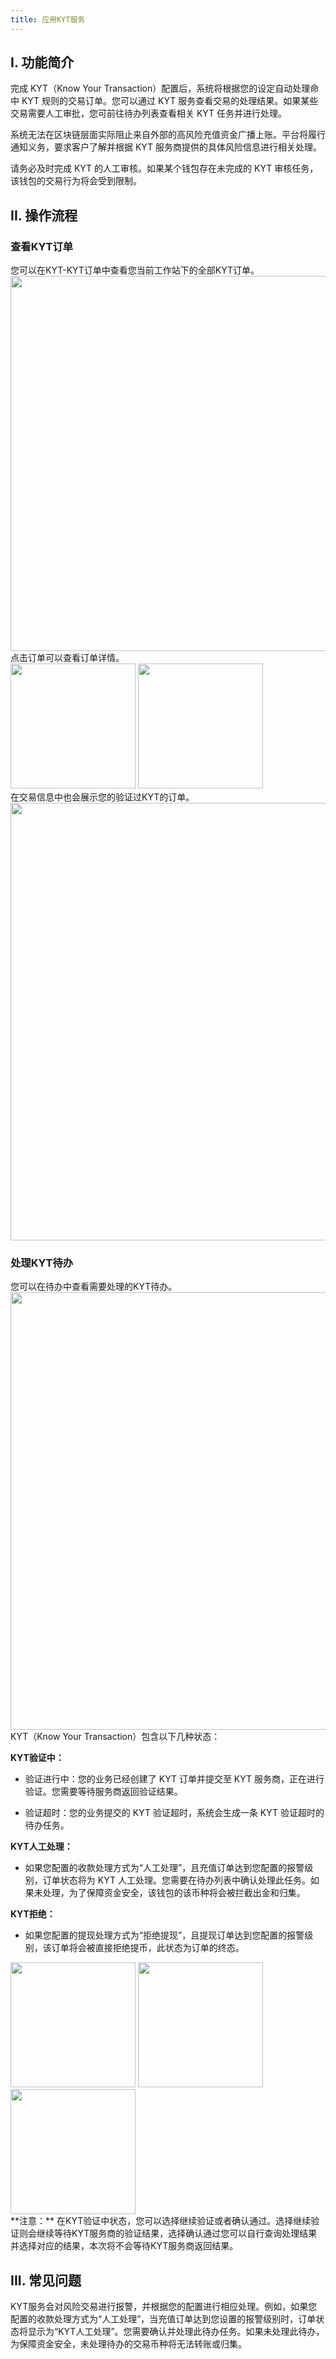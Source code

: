 ```yaml
---
title: 应用KYT服务
---
```


## I. 功能简介


完成 KYT（Know Your Transaction）配置后，系统将根据您的设定自动处理命中 KYT 规则的交易订单。您可以通过 KYT 服务查看交易的处理结果。如果某些交易需要人工审批，您可前往待办列表查看相关 KYT 任务并进行处理。

<Warning>

系统无法在区块链层面实际阻止来自外部的高风险充值资金广播上账。平台将履行通知义务，要求客户了解并根据 KYT 服务商提供的具体风险信息进行相关处理。

请务必及时完成 KYT 的人工审核。如果某个钱包存在未完成的 KYT 审核任务，该钱包的交易行为将会受到限制。
</Warning>


## II. 操作流程

### 查看KYT订单

<Steps>
<Step title="在KYT-KYT订单中查看">
您可以在KYT-KYT订单中查看您当前工作站下的全部KYT订单。

<div className="w-full flex items-center justify-center">
    <img src="/images/user-guide/kyt12we bcn.png" width="600"/>
</div>
</Step>

<Step title="查看详情">
点击订单可以查看订单详情。

<div className="w-full flex items-center justify-center">
<CardGroup cols={2}>
    <img src="/images/user-guide/okyt2cn.png" width="200"/> 
    <img src="/images/user-guide/okyt3cn.png" width="200"/>
</CardGroup>
</div>

</Step>

<Step title="在交易信息中查看">
在交易信息中也会展示您的验证过KYT的订单。

<div className="w-full flex items-center justify-center">
    <img src="/images/user-guide/kyt14cn.png" width="700"/> 
</div>

</Step>
</Steps>


### 处理KYT待办
<Steps>
<Step title="在待办中查看">
您可以在待办中查看需要处理的KYT待办。
<div className="w-full flex items-center justify-center">
    <img src="/images/user-guide/kyt15webcn.png" width="700"/> 
</div>
</Step>

<Step title="KYT状态">
KYT（Know Your Transaction）包含以下几种状态：

**KYT验证中：**

* 验证进行中：您的业务已经创建了 KYT 订单并提交至 KYT 服务商，正在进行验证。您需要等待服务商返回验证结果。

* 验证超时：您的业务提交的 KYT 验证超时，系统会生成一条 KYT 验证超时的待办任务。

**KYT人工处理：**

* 如果您配置的收款处理方式为“人工处理”，且充值订单达到您配置的报警级别，订单状态将为 KYT 人工处理。您需要在待办列表中确认处理此任务。如果未处理，为了保障资金安全，该钱包的该币种将会被拦截出金和归集。


**KYT拒绝：**

* 如果您配置的提现处理方式为“拒绝提现”，且提现订单达到您配置的报警级别，该订单将会被直接拒绝提币，此状态为订单的终态。

<div className="w-full flex items-center justify-center">
<CardGroup cols={3}>
    <img src="/images/user-guide/okyt9cn.png" width="200"/> 
    <img src="/images/user-guide/okyt10cn.png" width="200"/>
      <img src="/images/user-guide/okyt6cn.png" width="200"/>
</CardGroup>
</div>

<warning>
**注意：** 在KYT验证中状态，您可以选择继续验证或者确认通过。选择继续验证则会继续等待KYT服务商的验证结果，选择确认通过您可以自行查询处理结果并选择对应的结果，本次将不会等待KYT服务商返回结果。
</warning>
</Step>
</Steps>


## III. 常见问题

<Accordion title="KYT服务如何处理风险交易？">

KYT服务会对风险交易进行报警，并根据您的配置进行相应处理。例如，如果您配置的收款处理方式为“人工处理”，当充值订单达到您设置的报警级别时，订单状态将显示为“KYT人工处理”。您需要确认并处理此待办任务。如果未处理此待办，为保障资金安全，未处理待办的交易币种将无法转账或归集。
</Accordion>